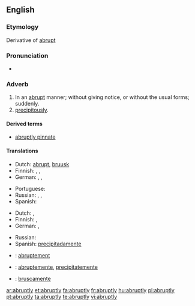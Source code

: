 ==English==

===Etymology===
Derivative of [[abrupt]]

===Pronunciation===
*{{audio|en-us-abruptly.ogg|Audio (US)}}

===Adverb===
{{en-adv}}

# In an [[abrupt]] manner; without giving notice, or without the usual forms; suddenly.
# [[precipitously]].

====Derived terms====
*[[abruptly pinnate]]

====Translations====
{{trans-top|in an abrupt manner}}
* Dutch: [[abrupt]], [[bruusk]]
* Finnish: {{t-|fi|äkillisesti}}, {{t+|fi|yhtäkkiä}}, {{t+|fi|yht'äkkiä}}
* German: {{t+|de|abrupt}}, {{t+|de|plötzlich}}, {{t-|de|unerwartet}}
{{trans-mid}}
* Portuguese: {{t-|pt|abruptamente}}
* Russian: {{t+|ru|внезапно|sc=Cyrl}}, {{t+|ru|неожиданно|sc=Cyrl}}, {{t+|ru|резко|sc=Cyrl}}
* Spanish: {{t-|es|abruptamente}}
{{trans-bottom}}

{{trans-top|precipitously}}
* Dutch: {{t-|nl|plots}}, {{t+|nl|plotseling}}
* Finnish: {{t+|fi|äkkijyrkkä|alt=äkkijyrkästi}}, {{t+|fi|äkillinen|alt=äkillisesti}}
* German: {{t+|de|abgerissen}}, {{t+|de|abschüssig}}
{{trans-mid}}
* Russian: {{t+|ru|отрывисто|sc=Cyrl}}
* Spanish: [[precipitadamente]]
{{trans-bottom}}

{{checktrans-top}}
*{{ttbc|French}}: [[abruptement]]
{{trans-mid}}
*{{ttbc|Interlingua}}: [[abruptemente]], [[precipitatemente]]
*{{ttbc|Italian}}: [[bruscamente]]
{{trans-bottom}}

[[ar:abruptly]]
[[et:abruptly]]
[[fa:abruptly]]
[[fr:abruptly]]
[[hu:abruptly]]
[[pl:abruptly]]
[[pt:abruptly]]
[[ta:abruptly]]
[[te:abruptly]]
[[vi:abruptly]]